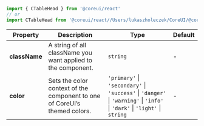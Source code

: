 
```jsx
import { CTableHead } from '@coreui/react'
// or
import CTableHead from '@coreui/react//Users/lukaszholeczek/CoreUI/@coreui/react/packages/coreui-react/src/components/table/CTableHead'
```

| Property | Description | Type | Default |
| --- | --- | --- | --- |
| **className** | A string of all className you want applied to the component. | `string` | - |
| **color** | Sets the color context of the component to one of CoreUI’s themed colors. | `'primary'` \| `'secondary'` \| `'success'` \| `'danger'` \| `'warning'` \| `'info'` \| `'dark'` \| `'light'` \| `string` | - |

